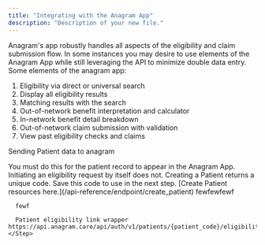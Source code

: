 ```yaml
---
title: "Integrating with the Anagram App"
description: "Description of your new file."
---
```


Anagram's app robustly handles all aspects of the eligibility and claim submission flow. In some instances you may desire to use elements of the Anagram App while still leveraging the API to minimize double data entry. Some elements of the anagram app:

1. Eligibility via direct or universal search
2. Display all eligibility results
3. Matching results with the search
4. Out-of-network benefit interpretation and calculator
5. In-network benefit detail breakdown
6. Out-of-network claim submission with validation
7. View past eligibility checks and claims

Sending Patient data to anagram

<Card title="Pushing Patients to Anagram APP via API" icon="file-import">
  <Steps>
    <Step title="Create Patient">
      You must do this for the patient record to appear in the Anagram App. Initiating an eligibility request by itself does not. Creating a Patient returns a unique code. Save this code to use in the next step. [Create Patient resources here.](/api-reference/endpoint/create_patient)
    </Step>
    <Step title="Initiate Eligibility Request">
      fewfewfewf

      fewf

      Patient eligibility link wrapper https://api.anagram.care/api/auth/v1/patients/{patient_code}/eligibility/
    </Step>
  </Steps>
</Card>